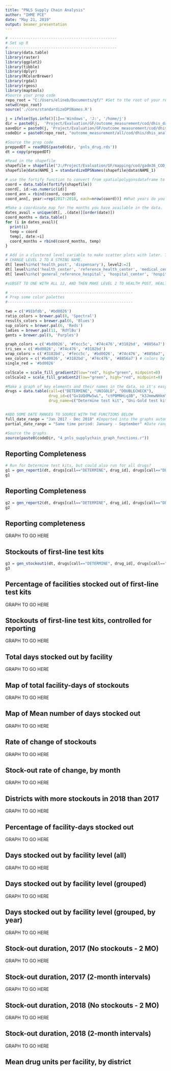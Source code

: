 ```yaml
---
title: "PNLS Supply Chain Analysis"
author: "IHME PCE"
date: "May 21, 2019"
output: beamer_presentation
---
```


```r
# -----------------------------------------------
# Set up R
#------------------------------------------------
library(data.table)
library(raster)
library(ggplot2)
library(tibble)
library(dplyr)
library(RColorBrewer)
library(rgdal)
library(rgeos)
library(maptools)
#Source your prep code
repo_root = "C:/Users/elineb/Documents/gf/" #Set to the root of your repository 
setwd(repo_root)
source('./core/standardizeDPSNames.R')

j = ifelse(Sys.info()[1]=='Windows', 'J:', '/home/j')
dir = paste0(j,  'Project/Evaluation/GF/outcome_measurement/cod/dhis_data/prepped/') #Home directory
saveDir = paste0(j, 'Project/Evaluation/GF/outcome_measurement/cod/dhis_data/outputs/pnls/')
codeDir = paste0(repo_root, "outcome_measurement/all/cod/dhis/dhis_analysis/pnls_supplychain/")

#Source the prep code 
preppedDT = readRDS(paste0(dir, 'pnls_drug.rds'))
dt = copy(preppedDT)

#Read in the shapefile
shapefile = shapefile("J:/Project/Evaluation/GF/mapping/cod/gadm36_COD_shp/gadm36_COD_1.shp")
shapefile@data$NAME_1 = standardizeDPSNames(shapefile@data$NAME_1)

# use the fortify function to convert from spatialpolygonsdataframe to data.frame
coord = data.table(fortify(shapefile)) 
coord[, id:=as.numeric(id)]
coord_ann = rbind(coord, coord)
coord_ann[, year:=rep(2017:2018, each=nrow(coord))] #What years do you have data for? 

#Make a coordinate map for the months you have available in the data. 
dates_avail = unique(dt[, .(date)][order(date)])
coord_months = data.table()
for (i in dates_avail){
  print(i)
  temp = coord
  temp[, date:=i]
  coord_months = rbind(coord_months, temp)
}

# Add in a clustered level variable to make scatter plots with later. THIS NEEDS TO BE VERIFIED. 
# CHANGE LEVEL 2 TO A STRING NAME. 
dt[ level%in%c('health_post', 'dispensary'), level2:=2]
dt[ level%in%c('health_center', 'reference_health_center', 'medical_center', 'clinic', 'polyclinic'), level2:=3]
dt[ level%in%c('general_reference_hospital', 'hospital_center', 'hospital', 'secondary_hospital', 'medical_surgical_center'), level2:=4]

#sUBSET TO ONE WITH ALL 12, AND THEN MAKE LEVEL 2 TO HEALTH POST, HEALTH CENTER, HOSPITAL, AND OTHER. 

# ------------------------------------------------------
# Prep some color palettes
#-------------------------------------------------------

two = c('#91bfdb', '#bd0026')
ratio_colors = brewer.pal(8, 'Spectral')
results_colors = brewer.pal(6, 'Blues')
sup_colors = brewer.pal(6, 'Reds')
ladies = brewer.pal(11, 'RdYlBu')
gents = brewer.pal(9, 'Purples')

graph_colors = c('#bd0026', '#fecc5c', '#74c476','#3182bd', '#8856a7')
tri_sex = c('#bd0026', '#74c476', '#3182bd')
wrap_colors = c('#3182bd', '#fecc5c', '#bd0026', '#74c476', '#8856a7', '#f768a1')
sex_colors = c('#bd0026', '#3182bd', '#74c476', '#8856a7') # colors by sex plus one for facilities
single_red = '#bd0026'

colScale = scale_fill_gradient2(low="red", high="green", midpoint=0)
colScale2 = scale_fill_gradient2(low="green", high="red", midpoint=0)

#Make a graph of key elements and their names in the data, so it's easy to source below. 
drugs = data.table(call=c("DETERMINE", "UNIGOLD", "DOUBLECHECK"), 
                   drug_id=c("Gv1UQdMw5wL", "ctP0MNHiq3B", "k3JmmwNHkmY"), 
                   drug_name=c("Determine test kit", "Uni-Gold test kit", "Double-check test kit"))


#ADD SOME DATE RANGES TO SOURCE WITH THE FUNCTIONS BELOW
full_date_range = "Jan 2017 - Dec 2018" #Imported into the graphs automatically - update as you get more data. 
partial_date_range = "Same time period: January - September" #Date range of 'AnnualDT' below - to have comparable time periods. Update as you get more data. 

#Source the graphs 
source(paste0(codeDir, "4_pnls_supplychain_graph_functions.r"))
```

## Reporting Completeness

```r
# Run for Determine test kits, but could also run for all drugs? 
g1 = gen_report1(dt, drugs[call=="DETERMINE", drug_id], drugs[call=="DETERMINE", drug_name], full_date_range)
g1
```

## Reporting Completeness
```r
g2 = gen_report2(dt, drugs[call=="DETERMINE", drug_id], drugs[call=="DETERMINE", drug_name], full_date_range)
g2
```

## Reporting completeness

GRAPH TO GO HERE 

## Stockouts of first-line test kits 
```r
g3 = gen_stockout1(dt, drugs[call=="DETERMINE", drug_id], drugs[call=="DETERMINE", drug_name], full_date_range)
g3
```

## Percentage of facilities stocked out of first-line test kits

GRAPH TO GO HERE

## Stockouts of first-line test kits, controlled for reporting

GRAPH TO GO HERE 

## Total days stocked out by facility

GRAPH TO GO HERE 

## Map of total facility-days of stockouts

GRAPH TO GO HERE 

## Map of Mean number of days stocked out

GRAPH TO GO HERE 

## Rate of change of stockouts

GRAPH TO GO HERE 

## Stock-out rate of change, by month

GRAPH TO GO HERE 

## Districts with more stockouts in 2018 than 2017

GRAPH TO GO HERE 

## Percentage of facility-days stocked out

GRAPH TO GO HERE 

## Days stocked out by facility level (all)

GRAPH TO GO HERE 

## Days stocked out by facility level (grouped)

GRAPH TO GO HERE 

## Days stocked out by facility level (grouped, by year)

GRAPH TO GO HERE 

## Stock-out duration, 2017 (No stockouts - 2 MO)

GRAPH TO GO HERE 

## Stock-out duration, 2017 (2-month intervals)

GRAPH TO GO HERE 

## Stock-out duration, 2018 (No stockouts - 2 MO)

GRAPH TO GO HERE 

## Stock-out duration, 2018 (2-month intervals)

GRAPH TO GO HERE 

## Mean drug units per facility, by district



